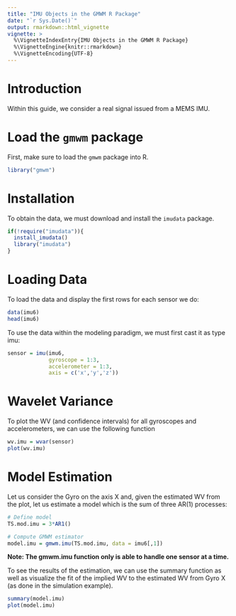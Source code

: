 ```yaml
---
title: "IMU Objects in the GMWM R Package"
date: "`r Sys.Date()`"
output: rmarkdown::html_vignette
vignette: >
  %\VignetteIndexEntry{IMU Objects in the GMWM R Package}
  %\VignetteEngine{knitr::rmarkdown}
  %\VignetteEncoding{UTF-8}
---
```

# Introduction
Within this guide, we consider a real signal issued from a MEMS IMU. 

# Load the `gmwm` package
First, make sure to load the `gmwm` package into R.

```r
library("gmwm")
```

# Installation
To obtain the data, we must download and install the `imudata` package.

```r
if(!require("imudata")){
  install_imudata()
  library("imudata")
}
```

# Loading Data
To load the data and display the first rows for each sensor we do:
```r
data(imu6)
head(imu6)
```

To use the data within the modeling paradigm, we must first cast it as type imu:
```r
sensor = imu(imu6, 
             gyroscope = 1:3,
             accelerometer = 1:3, 
             axis = c('x','y','z'))
```


# Wavelet Variance
To plot the WV (and confidence intervals) for all gyroscopes and accelerometers, we can use the following function 

```r
wv.imu = wvar(sensor)
plot(wv.imu)
```

# Model Estimation
Let us consider the Gyro on the axis X and, given the estimated WV from the plot, let us estimate a model which is the sum of three AR(1) processes:

```r
# Define model
TS.mod.imu = 3*AR1()

# Compute GMWM estimator
model.imu = gmwm.imu(TS.mod.imu, data = imu6[,1])
```
**Note: The gmwm.imu function only is able to handle one sensor at a time.**

To see the results of the estimation, we can use the summary function as well as visualize the fit of the implied WV to the estimated WV from Gyro X (as done in the simulation example).

```r
summary(model.imu)
plot(model.imu)
```